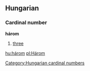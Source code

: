 ==Hungarian==
===Cardinal number===
'''három'''
#[[three]]

[[Category:Hungarian cardinal numbers]]

[[hu:három]]
[[pl:Három]]